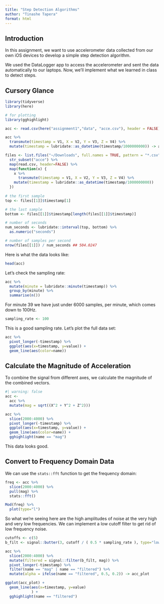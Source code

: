 ```yaml
---
title: "Step Detection Algorithms"
author: "Tinashe Tapera"
format: html
---
```


## Introduction

In this assignment, we want to use accelerometer data collected from our own
iOS devices to develop a simple step detection algorithm.

We used the DataLogger app to access the accelerometer and sent the data
automatically to our laptops. Now, we'll implement what we learned in class
to detect steps.

## Cursory Glance

```r
library(tidyverse)
library(here)

# for plotting
library(gghighlight)

acc <- read.csv(here("assignment1","data", "acce.csv"), header = FALSE)

acc %>%
  transmute(timestamp = V1, X = V2, Y = V3, Z = V4) %>%
  mutate(timestamp = lubridate::as_datetime(timestamp/1000000000)) -> acc
```

```r
files <- list.files("~/Downloads", full.names = TRUE, pattern = "*.csv") %>%
  str_subset("acce") %>%
  map(read.csv, header=FALSE) %>%
  map(function(x) {
    x %>%
      transmute(timestamp = V1, X = V2, Y = V3, Z = V4) %>%
    mutate(timestamp = lubridate::as_datetime(timestamp/1000000000))
  })
  
# the first sample
top <- files[[1]]$timestamp[1]

# the last sample
bottom <- files[[1]]$timestamp[length(files[[1]]$timestamp)]

# number of seconds
num_seconds <- lubridate::interval(top, bottom) %>%
  as.numeric("seconds")

# number of samples per second
nrow(files[[1]]) / num_seconds ## 504.0247
```

Here is what the data looks like:

```r
head(acc)
```

Let's check the sampling rate:

```r
acc %>%
  mutate(minute = lubridate::minute(timestamp)) %>%
  group_by(minute) %>%
  summarise(n())
```

For minute 39 we have just under 6000 samples, per minute, which comes
down to 
100Hz.

```r
sampling_rate <- 100
```


This is a good sampling rate. Let's plot the full data set:

```r
acc %>%
  pivot_longer(-timestamp) %>%
  ggplot(aes(x=timestamp, y=value)) +
  geom_line(aes(color=name))
```


## Calculate the Magnitude of Acceleration

To combine the signal from different axes, we calculate the magnitude of
the combined vectors.

```r
#| warning: false
acc <-
  acc %>%
  mutate(mag = sqrt((X^2 + Y^2 + Z^2)))

acc %>%
  slice(2000:4000) %>%
  pivot_longer(-timestamp) %>%
  ggplot(aes(x=timestamp, y=value)) +
  geom_line(aes(color=name)) +
  gghighlight(name == "mag")
```

This data looks good.

## Convert to Frequency Domain Data

We can use the `stats::fft` function to get the frequency domain:

```r
freq <- acc %>%
  slice(2000:4000) %>%
  pull(mag) %>%
  stats::fft()

Mod(freq) %>%
  plot(type="l")
```

So what we're seeing here are the high amplitudes of noise at the very high
and very low frequencies. We can implement a low cutoff filter to get rid
of low frequency noise.

```r
cutoffs <- c(5)
b_filt <- signal::butter(3, cutoff / ( 0.5 * sampling_rate ), type="low")

acc %>%
  slice(2000:4000) %>%
  mutate(filtered = signal::filter(b_filt, mag)) %>%
  pivot_longer(-timestamp) %>%
  filter(name == "mag" | name == "filtered") %>%
  mutate(alpha = ifelse(name == "filtered", 0.5, 0.2)) -> acc_plot

ggplot(acc_plot) +
  geom_line(aes(x=timestamp, y=value)
            ) +
  gghighlight(name == "filtered")
```


